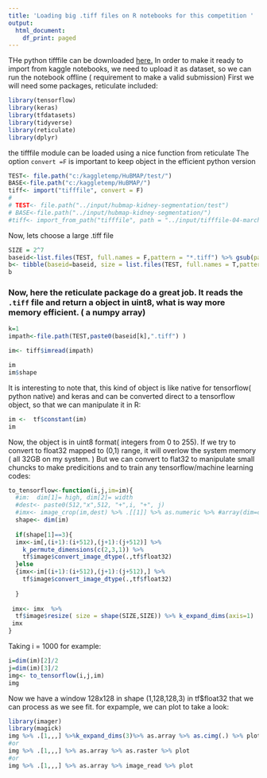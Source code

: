 ---
title: 'Loading big .tiff files on R notebooks for this competition '
output:
  html_document:
    df_print: paged
---


THe python tifffile can be downloaded [here. ](https://pypi.org/project/tifffile/#modal-close )
In order to make it ready to import from kaggle notebooks, we need to upload it as dataset, so
we can run the notebook offline  ( requirement to make a valid submission)
First we will need some packages, reticulate included:
```{r}

library(tensorflow)
library(keras)
library(tfdatasets)
library(tidyverse)
library(reticulate)
library(dplyr)


```
the tifffile module can be loaded using a nice function from reticulate
The option `convert =F` is important to keep object in the efficient python version
```{r}
TEST<- file.path("c:/kaggletemp/HuBMAP/test/")
BASE<-file.path("c:/kaggletemp/HuBMAP/")
tiff<- import("tifffile", convert = F)
# 
# TEST<- file.path("../input/hubmap-kidney-segmentation/test")
# BASE<-file.path("../input/hubmap-kidney-segmentation/")
#tiff<- import_from_path("tifffile", path = "../input/tifffile-04-march-2021/tifffile-2021.3.4-py3-none-any.whl", convert = F)

```


Now, lets choose a large .tiff file
```{r}

SIZE = 2^7
baseid<-list.files(TEST, full.names = F,pattern = "*.tiff") %>% gsub(pattern = ".tiff",replacement =  "")
b<- tibble(baseid=baseid, size = list.files(TEST, full.names = T,pattern = "*.tiff") %>% file.info %>% .$size, k = 1: length(baseid))
b
```

### Now, here the reticulate package do a great job. It reads the `.tiff` file and return a object in uint8, what is way more memory efficient. ( a numpy array)
```{r}
k=1
impath<-file.path(TEST,paste0(baseid[k],".tiff") )

im<- tiff$imread(impath)  

im
im$shape
```

It is interesting to note that, this kind of object is like native for tensorflow( python native) and keras 
and can be converted direct to a tensorflow object, so that we can manipulate it in R:
```{r}
im <-  tf$constant(im)
im
```
Now, the object is in uint8 format( integers from 0 to 255). If we try to convert to float32 mapped to (0,1) range,
it will overlow the system memory ( all 32GB on my system. )
But we can convert to flat32 to manipulate small chuncks to make predicitions and to train any tensorflow/machine learning codes:

```{r}
to_tensorflow<-function(i,j,im=im){
  #im:  dim[1]= high, dim[2]= width 
  #dest<- paste0(512,"x",512, "+",i, "+", j)
  #imx<- image_crop(im,dest) %>% .[[1]] %>% as.numeric %>% #array(dim=c (1,SIZE,SIZE,3)) %>%
  shape<- dim(im)
  
  if(shape[1]==3){
  imx<-im[,(i+1):(i+512),(j+1):(j+512)] %>%
    k_permute_dimensions(c(2,3,1)) %>%
    tf$image$convert_image_dtype(.,tf$float32)
  }else
  {imx<-im[(i+1):(i+512),(j+1):(j+512),] %>%
    tf$image$convert_image_dtype(.,tf$float32) 
    
  }
  
 imx<- imx  %>%
  tf$image$resize( size = shape(SIZE,SIZE)) %>% k_expand_dims(axis=1)
 imx
}
```


Taking i = 1000 for example:
```{r}
i=dim(im)[2]/2
j=dim(im)[3]/2
img<- to_tensorflow(i,j,im)
img
```

Now we have a window 128x128 in shape (1,128,128,3) in tf$float32 that we can process as we see fit.
for expample, we can plot to take a look:

```{r}
library(imager)
library(magick)
img %>% .[1,,,] %>%k_expand_dims(3)%>% as.array %>% as.cimg(.) %>% plot  #( imager transpose/rotates images 90 degrees because it gets the firt dimention as width, not height  before print/save)
#or
img %>% .[1,,,] %>% as.array %>% as.raster %>% plot
#or
img %>% .[1,,,] %>% as.array %>% image_read %>% plot


```




